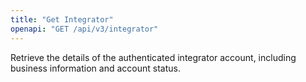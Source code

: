 ```yaml
---
title: "Get Integrator"
openapi: "GET /api/v3/integrator"
---
```


Retrieve the details of the authenticated integrator account, including business information and account status.
